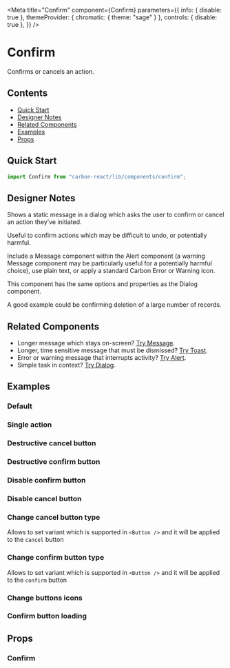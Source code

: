 


<Meta
  title="Confirm"
  component={Confirm}
  parameters={{
    info: { disable: true },
    themeProvider: { chromatic: { theme: "sage" } },
    controls: { disable: true },
  }}
/>

# Confirm

Confirms or cancels an action.

## Contents

- [Quick Start](#quick-start)
- [Designer Notes](#designer-notes)
- [Related Components](#related-components)
- [Examples](#examples)
- [Props](#props)

## Quick Start

```javascript
import Confirm from "carbon-react/lib/components/confirm";
```

## Designer Notes

Shows a static message in a dialog which asks the user to confirm or cancel an action they’ve initiated.

Useful to confirm actions which may be difficult to undo, or potentially harmful.

Include a Message component within the Alert component (a warning Message component may be particularly useful for a potentially harmful choice), use plain text, or apply a standard Carbon Error or Warning icon.

This component has the same options and properties as the Dialog component.

A good example could be confirming deletion of a large number of records.

## Related Components

- Longer message which stays on-screen? [Try Message](/?path=/docs/message--default-story "Message").
- Longer, time sensitive message that must be dismissed? [Try Toast](/?path=/docs/toast--default-story "Toast").
- Error or warning message that interrupts activity? [Try Alert](/?path=/docs/alert--default-story "Alert").
- Simple task in context? [Try Dialog](/?path=/docs/dialog--default-story "Dialog").

## Examples

### Default

<Canvas>
  <Story story={stories.Default} />
</Canvas>

### Single action

<Canvas>
  <Story story={stories.SingleAction} />
</Canvas>

### Destructive cancel button

<Canvas>
  <Story story={stories.CancelButtonDestructive} />
</Canvas>

### Destructive confirm button

<Canvas>
  <Story story={stories.ConfirmButtonDestructive} />
</Canvas>

### Disable confirm button

<Canvas>
  <Story story={stories.DisableConfirm} />
</Canvas>

### Disable cancel button

<Canvas>
  <Story story={stories.DisableCancel} />
</Canvas>

### Change cancel button type

Allows to set variant which is supported in `<Button />` and it will be applied to the `cancel` button

<Canvas>
  <Story story={stories.CancelButtonType} />
</Canvas>

### Change confirm button type

Allows to set variant which is supported in `<Button />` and it will be applied to the `confirm` button

<Canvas>
  <Story story={stories.ConfirmButtonType} />
</Canvas>

### Change buttons icons

<Canvas>
  <Story story={stories.ChangeButtonIcons} />
</Canvas>

### Confirm button loading

<Canvas>
  <Story story={stories.LoadingConfirmButton} />
</Canvas>

## Props

### Confirm

<ArgsTable of={Confirm} />
